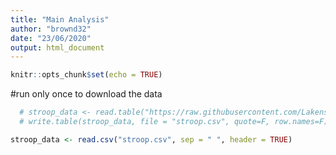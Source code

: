 ```yaml
---
title: "Main Analysis"
author: "brownd32"
date: "23/06/2020"
output: html_document
---
```


```r
knitr::opts_chunk$set(echo = TRUE)
```
#run only once to download the data
```r
  # stroop_data <- read.table("https://raw.githubusercontent.com/Lakens/Stroop/master/stroop.txt", sep = "\t", header = TRUE)
  # write.table(stroop_data, file = "stroop.csv", quote=F, row.names=F)

stroop_data <- read.csv("stroop.csv", sep = " ", header = TRUE)
```

